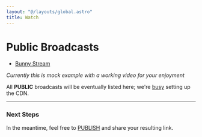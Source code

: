 ```yaml
---
layout: "@/layouts/global.astro"
title: Watch
---
```


# Public Broadcasts
* [Bunny Stream](https://quic.video/watch/bbb)

*Currently this is mock example with a working video for your enjoyment*

All **PUBLIC** broadcasts will be eventually listed here; we're <a href="/issues">busy</a> setting up the CDN.

***
### Next Steps
In the meantime, feel free to <a href="/publish">PUBLISH</a> and share your resulting link.



